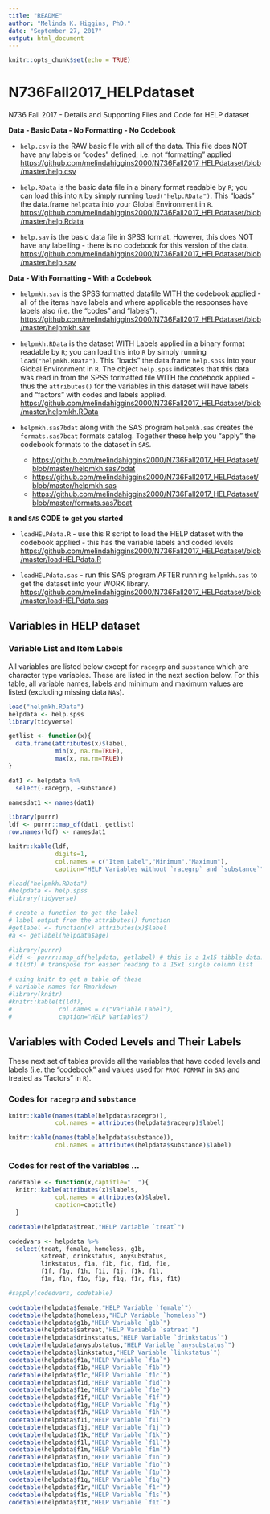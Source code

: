 ```yaml
---
title: "README"
author: "Melinda K. Higgins, PhD."
date: "September 27, 2017"
output: html_document
---
```


```r
knitr::opts_chunk$set(echo = TRUE)
```

# N736Fall2017_HELPdataset

N736 Fall 2017 - Details and Supporting Files and Code for HELP dataset

**Data - Basic Data - No Formatting - No Codebook**

* `help.csv` is the RAW basic file with all of the data. This file does NOT have any labels or "codes" defined; i.e. not "formatting" applied [https://github.com/melindahiggins2000/N736Fall2017_HELPdataset/blob/master/help.csv](https://github.com/melindahiggins2000/N736Fall2017_HELPdataset/blob/master/help.csv)

* `help.RData` is the basic data file in a binary format readable by `R`; you can load this into `R` by simply running `load("help.RData")`. This "loads" the data.frame `helpdata` into your Global Environment in `R`. [https://github.com/melindahiggins2000/N736Fall2017_HELPdataset/blob/master/help.Rdata](https://github.com/melindahiggins2000/N736Fall2017_HELPdataset/blob/master/help.Rdata)

* `help.sav` is the basic data file in SPSS format. However, this does NOT have any labelling - there is no codebook for this version of the data. [https://github.com/melindahiggins2000/N736Fall2017_HELPdataset/blob/master/help.sav](https://github.com/melindahiggins2000/N736Fall2017_HELPdataset/blob/master/help.sav)

**Data - With Formatting - With a Codebook**

* `helpmkh.sav` is the SPSS formatted datafile WITH the codebook applied - all of the items have labels and where applicable the responses have labels also (i.e. the "codes" and "labels"). [https://github.com/melindahiggins2000/N736Fall2017_HELPdataset/blob/master/helpmkh.sav](https://github.com/melindahiggins2000/N736Fall2017_HELPdataset/blob/master/helpmkh.sav)

* `helpmkh.RData` is the dataset WITH Labels applied in a binary format readable by `R`; you can load this into `R` by simply running `load("helpmkh.RData")`. This "loads" the data.frame `help.spss` into your Global Environment in `R`. The object `help.spss` indicates that this data was read in from the SPSS formatted file WITH the codebook applied - thus the `attributes()` for the variables in this dataset will have labels and "factors" with codes and labels applied. [https://github.com/melindahiggins2000/N736Fall2017_HELPdataset/blob/master/helpmkh.RData](https://github.com/melindahiggins2000/N736Fall2017_HELPdataset/blob/master/helpmkh.RData)

* `helpmkh.sas7bdat` along with the SAS program `helpmkh.sas` creates the `formats.sas7bcat` formats catalog. Together these help you "apply" the codebook formats to the dataset in `SAS`.
    - [https://github.com/melindahiggins2000/N736Fall2017_HELPdataset/blob/master/helpmkh.sas7bdat](https://github.com/melindahiggins2000/N736Fall2017_HELPdataset/blob/master/helpmkh.sas7bdat)
    - [https://github.com/melindahiggins2000/N736Fall2017_HELPdataset/blob/master/helpmkh.sas](https://github.com/melindahiggins2000/N736Fall2017_HELPdataset/blob/master/helpmkh.sas)
    - [https://github.com/melindahiggins2000/N736Fall2017_HELPdataset/blob/master/formats.sas7bcat](https://github.com/melindahiggins2000/N736Fall2017_HELPdataset/blob/master/formats.sas7bcat)

**`R` and `SAS` CODE to get you started**

* `loadHELPdata.R` - use this R script to load the HELP dataset with the codebook applied - this has the variable labels and coded levels [https://github.com/melindahiggins2000/N736Fall2017_HELPdataset/blob/master/loadHELPdata.R](https://github.com/melindahiggins2000/N736Fall2017_HELPdataset/blob/master/loadHELPdata.R)

* `loadHELPdata.sas` - run this SAS program AFTER running `helpmkh.sas` to get the dataset into your WORK library. [https://github.com/melindahiggins2000/N736Fall2017_HELPdataset/blob/master/loadHELPdata.sas](https://github.com/melindahiggins2000/N736Fall2017_HELPdataset/blob/master/loadHELPdata.sas)

## Variables in HELP dataset 

### Variable List and Item Labels

All variables are listed below except for `racegrp` and `substance` which are character type variables. These are listed in the next section below. For this table, all variable names, labels and minimum and maximum values are listed (excluding missing data `NA`s).

```r
load("helpmkh.RData")
helpdata <- help.spss
library(tidyverse)

getlist <- function(x){
  data.frame(attributes(x)$label,
             min(x, na.rm=TRUE),
             max(x, na.rm=TRUE))
}

dat1 <- helpdata %>%
  select(-racegrp, -substance)

namesdat1 <- names(dat1)

library(purrr)
ldf <- purrr::map_df(dat1, getlist)
row.names(ldf) <- namesdat1

knitr::kable(ldf,
             digits=1,
             col.names = c("Item Label","Minimum","Maximum"),
             caption="HELP Variables without `racegrp` and `substance`")

```




```r
#load("helpmkh.RData")
#helpdata <- help.spss
#library(tidyverse)

# create a function to get the label
# label output from the attributes() function
#getlabel <- function(x) attributes(x)$label
#a <- getlabel(helpdata$age)

#library(purrr)
#ldf <- purrr::map_df(helpdata, getlabel) # this is a 1x15 tibble data.frame
# t(ldf) # transpose for easier reading to a 15x1 single column list

# using knitr to get a table of these
# variable names for Rmarkdown
#library(knitr)
#knitr::kable(t(ldf),
#             col.names = c("Variable Label"),
#             caption="HELP Variables")
```

## Variables with Coded Levels and Their Labels

These next set of tables provide all the variables that have coded levels and labels (i.e. the "codebook" and values used for `PROC FORMAT` in `SAS` and treated as "factors" in `R`).

### Codes for `racegrp` and `substance`

```r

knitr::kable(names(table(helpdata$racegrp)),
             col.names = attributes(helpdata$racegrp)$label)

knitr::kable(names(table(helpdata$substance)),
             col.names = attributes(helpdata$substance)$label)
```

### Codes for rest of the variables ...

```r
codetable <- function(x,captitle="  "){
  knitr::kable(attributes(x)$labels,
             col.names = attributes(x)$label,
             caption=captitle)
  }

codetable(helpdata$treat,"HELP Variable `treat`")

codedvars <- helpdata %>%
  select(treat, female, homeless, g1b, 
         satreat, drinkstatus, anysubstatus,
         linkstatus, f1a, f1b, f1c, f1d, f1e,
         f1f, f1g, f1h, f1i, f1j, f1k, f1l,
         f1m, f1n, f1o, f1p, f1q, f1r, f1s, f1t)

#sapply(codedvars, codetable)

codetable(helpdata$female,"HELP Variable `female`")
codetable(helpdata$homeless,"HELP Variable `homeless`")
codetable(helpdata$g1b,"HELP Variable `g1b`")
codetable(helpdata$satreat,"HELP Variable `satreat`")
codetable(helpdata$drinkstatus,"HELP Variable `drinkstatus`")
codetable(helpdata$anysubstatus,"HELP Variable `anysubstatus`")       
codetable(helpdata$linkstatus,"HELP Variable `linkstatus`")
codetable(helpdata$f1a,"HELP Variable `f1a`")
codetable(helpdata$f1b,"HELP Variable `f1b`")
codetable(helpdata$f1c,"HELP Variable `f1c`")
codetable(helpdata$f1d,"HELP Variable `f1d`")
codetable(helpdata$f1e,"HELP Variable `f1e`")        
codetable(helpdata$f1f,"HELP Variable `f1f`")
codetable(helpdata$f1g,"HELP Variable `f1g`")
codetable(helpdata$f1h,"HELP Variable `f1h`")
codetable(helpdata$f1i,"HELP Variable `f1i`")
codetable(helpdata$f1j,"HELP Variable `f1j`")
codetable(helpdata$f1k,"HELP Variable `f1k`")
codetable(helpdata$f1l,"HELP Variable `f1l`")         
codetable(helpdata$f1m,"HELP Variable `f1m`")
codetable(helpdata$f1n,"HELP Variable `f1n`")
codetable(helpdata$f1o,"HELP Variable `f1o`")
codetable(helpdata$f1p,"HELP Variable `f1p`")
codetable(helpdata$f1q,"HELP Variable `f1q`")
codetable(helpdata$f1r,"HELP Variable `f1r`")
codetable(helpdata$f1s,"HELP Variable `f1s`")
codetable(helpdata$f1t,"HELP Variable `f1t`")
```

